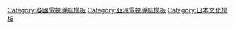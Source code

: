 {{template category|type=navbox|description=本分類收錄與日本電視產業相關的導航模板。}}
[[Category:各國電視導航模板|Category:各國電視導航模板]]
[[Category:亞洲電視導航模板|Category:亞洲電視導航模板]]
[[Category:日本文化模板|Category:日本文化模板]]